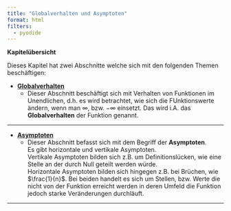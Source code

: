 ```yaml
---
title: "Globalverhalten und Asymptoten"
format: html
filters:
  - pyodide
---
```


**Kapitelübersicht**

Dieses Kapitel hat zwei Abschnitte welche sich mit den folgenden Themen beschäftigen: 

*   **[Globalverhalten](globalverhalten.qmd)**
    * Dieser Abschnitt beschäftigt sich mit Verhalten von Funktionen im Unendlichen, d.h. es wird betrachtet, wie sich die FUnktionswerte ändern, wenn man $\infty$, bzw. $-\infty$ einsetzt. Das wird i.A. das **Globalverhalten** der  Funktion genannt.

---

*   **[Asymptoten](asymptoten.qmd)**  
    * Dieser Abschnitt befasst sich mit dem Begriff der **Asymptoten**.  
    Es gibt horizontale und vertikale Asymptoten.   
    Vertikale Asymptoten bilden sich z.B. um Definitionslücken, wie eine Stelle an der durch Null geteilt werden würde.  
    Horizontale Asymptoten bilden sich hingegen z.B. bei Brüchen, wie $\frac{1}{n}$.
    Bei beiden handelt es sich um Stellen, bzw. Werte die nicht von der Funktion erreicht werden in deren Umfeld die Funktion jedoch starke Veränderungen durchläuft.

---

